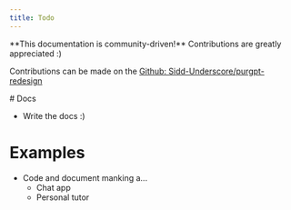 ```yaml
---
title: Todo
---
```



<Callout emoji="💡">
  **This documentation is community-driven!** Contributions are greatly appreciated :)
</Callout>

Contributions can be made on the [Github: Sidd-Underscore/purgpt-redesign](https://github.com/Sidd-underscore/purgpt-redesign)

<div className="text-left">
# Docs

- Write the docs :)

# Examples

- Code and document manking a...
    - Chat app
    - Personal tutor

</div>